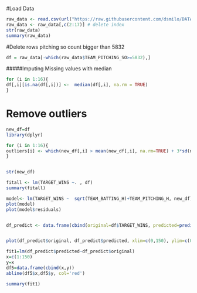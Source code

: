 #Load Data

```r
raw_data <- read.csv(url("https://raw.githubusercontent.com/dsmilo/DATA621/master/HW1/data/moneyball-training-data.csv")) 
raw_data <- raw_data[,c(2:17)] # delete index
str(raw_data)
summary(raw_data)
```

#Delete rows pitching so count bigger than 5832

```r
df = raw_data[-which(raw_data$TEAM_PITCHING_SO>=5832),]
```

#####Imputing Missing values with median
```r
for (i in 1:16){
df[,i][is.na(df[,i])] <-  median(df[,i], na.rm = TRUE)
}

```


# Remove outliers
```r
new_df=df
library(dplyr)

for (i in 1:16){
outliers[i] <- which(new_df[,i] > mean(new_df[,i], na.rm=TRUE) + 3*sd(new_df[,i], na.rm=TRUE))
}


str(new_df)

```


```r
fitall <- lm(TARGET_WINS ~. , df)
summary(fitall)

model<- lm(TARGET_WINS ~  sqrt(TEAM_BATTING_H)+TEAM_PITCHING_H, new_df)
plot(model)
plot(model$residuals)


df_predict <- data.frame(cbind(original=df$TARGET_WINS, predicted=predict(fitall, df)))


plot(df_predict$original, df_predict$predicted, xlim=c(0,150), ylim=c(0,150))

fit1=lm(df_predict$predicted~df_predict$original)
x=c(1:150)
y=x
df5=data.frame(cbind(x,y))
abline(df5$x,df5$y, col='red')

summary(fit1)


```




